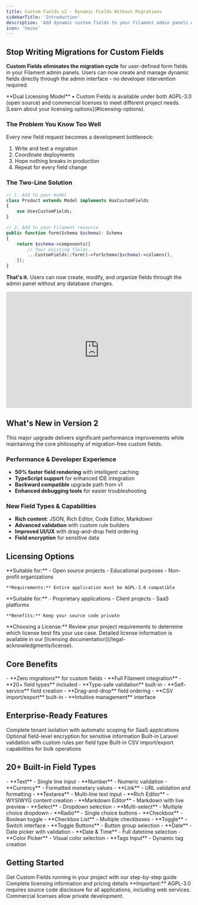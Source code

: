 ```yaml
---
title: Custom Fields v2 - Dynamic Fields Without Migrations
sidebarTitle: 'Introduction'
description: 'Add dynamic custom fields to your Filament admin panels without writing database migrations'
icon: 'house'
---
```


## Stop Writing Migrations for Custom Fields

**Custom Fields eliminates the migration cycle** for user-defined form fields in your Filament admin panels. Users can now create and manage dynamic fields directly through the admin interface - no developer intervention required.

<Info>
**Dual Licensing Model** • Custom Fields is available under both AGPL-3.0 (open source) and commercial licenses to meet different project needs. [Learn about your licensing options](#licensing-options).
</Info>

### The Problem You Know Too Well

Every new field request becomes a development bottleneck:
1. Write and test a migration
2. Coordinate deployments
3. Hope nothing breaks in production
4. Repeat for every field change

### The Two-Line Solution

```php
// 1. Add to your model
class Product extends Model implements HasCustomFields
{
    use UsesCustomFields;
}

// 2. Add to your Filament resource
public function form(Schema $schema): Schema
{
    return $schema->components([
        // Your existing fields...
        ...CustomFields::form()->forSchema($schema)->columns(),
    ]);
}
```

**That's it.** Users can now create, modify, and organize fields through the admin panel without any database changes.

<Frame>
  <iframe width="100%" height="315" src="https://www.youtube.com/embed/6iVfeS7VixA?si=3L8H22mbMayEuHs8" title="YouTube video player" frameborder="0" allow="accelerometer; autoplay; clipboard-write; encrypted-media; gyroscope; picture-in-picture; web-share" referrerpolicy="strict-origin-when-cross-origin" allowfullscreen></iframe>
</Frame>

## What's New in Version 2

This major upgrade delivers significant performance improvements while maintaining the core philosophy of migration-free custom fields.

### Performance & Developer Experience
- **50% faster field rendering** with intelligent caching
- **TypeScript support** for enhanced IDE integration
- **Backward compatible** upgrade path from v1
- **Enhanced debugging tools** for easier troubleshooting

### New Field Types & Capabilities
- **Rich content**: JSON, Rich Editor, Code Editor, Markdown
- **Advanced validation** with custom rule builders
- **Improved UI/UX** with drag-and-drop field ordering
- **Field encryption** for sensitive data

## Licensing Options

<CardGroup cols={2}>
  <Card title="Open Source (AGPL-3.0)" icon="code-branch" color="#10B981">
    **Suitable for:**
    - Open source projects
    - Educational purposes
    - Non-profit organizations
    
    **Requirements:** Entire application must be AGPL-3.0 compatible
  </Card>
  <Card title="Commercial License" icon="building" color="#6B7280">
    **Suitable for:**
    - Proprietary applications
    - Client projects
    - SaaS platforms
    
    **Benefits:** Keep your source code private
  </Card>
</CardGroup>

<Note>
**Choosing a License:** Review your project requirements to determine which license best fits your use case. Detailed license information is available in our [licensing documentation](/legal-acknowledgments/license).
</Note>

## Core Benefits

<CardGroup cols={2}>
  <Card title="For Developers" icon="code">
    - **Zero migrations** for custom fields
    - **Full Filament integration** 
    - **20+ field types** included
    - **Type-safe validation** built-in
  </Card>
  <Card title="For End Users" icon="users">
    - **Self-service** field creation
    - **Drag-and-drop** field ordering
    - **CSV import/export** built-in
    - **Intuitive management** interface
  </Card>
</CardGroup>

## Enterprise-Ready Features

<CardGroup cols={2}>
  <Card title="Multi-Tenant Architecture" icon="building">
    Complete tenant isolation with automatic scoping for SaaS applications
  </Card>
  <Card title="Data Security" icon="shield-check">
    Optional field-level encryption for sensitive information
  </Card>
  <Card title="Advanced Validation" icon="check-double">
    Built-in Laravel validation with custom rules per field type
  </Card>
  <Card title="Data Management" icon="database">
    Built-in CSV import/export capabilities for bulk operations
  </Card>
</CardGroup>

## 20+ Built-in Field Types

<Tabs>
  <Tab title="Text & Content">
    - **Text** - Single line input
    - **Number** - Numeric validation
    - **Currency** - Formatted monetary values
    - **Link** - URL validation and formatting
    - **Textarea** - Multi-line text input
    - **Rich Editor** - WYSIWYG content creation
    - **Markdown Editor** - Markdown with live preview
  </Tab>
  <Tab title="Selection & Choice">
    - **Select** - Dropdown selection
    - **Multi-select** - Multiple choice dropdown
    - **Radio** - Single choice buttons
    - **Checkbox** - Boolean toggle
    - **Checkbox List** - Multiple checkboxes
    - **Toggle** - Switch interface
    - **Toggle Buttons** - Button group selection
  </Tab>
  <Tab title="Date & Special">
    - **Date** - Date picker with validation
    - **Date & Time** - Full datetime selection
    - **Color Picker** - Visual color selection
    - **Tags Input** - Dynamic tag creation
  </Tab>
</Tabs>

## Getting Started

<CardGroup cols={2}>
  <Card title="Quick Start Guide" icon="rocket" href="/v2/quickstart">
    Get Custom Fields running in your project with our step-by-step guide
  </Card>
  <Card title="Licensing Guide" icon="scale-balanced" href="/legal-acknowledgments/license">
    Complete licensing information and pricing details
  </Card>
</CardGroup>

<Info>
**Important:** AGPL-3.0 requires source code disclosure for all applications, including web services. Commercial licenses allow private development.
</Info>